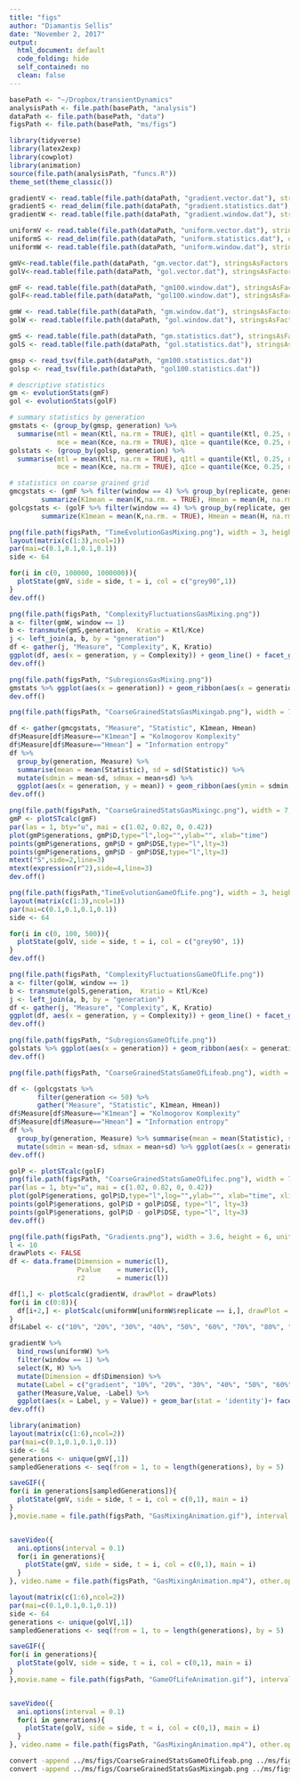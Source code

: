 ```yaml
---
title: "figs"
author: "Diamantis Sellis"
date: "November 2, 2017"
output: 
  html_document: default
  code_folding: hide
  self_contained: no
  clean: false
---
```


<!--
Rscript -e 'library(rmarkdown); rmarkdown::render("figs.Rmd", "html_document")'
-->

```r
basePath <- "~/Dropbox/transientDynamics"
analysisPath <- file.path(basePath, "analysis")
dataPath <- file.path(basePath, "data")
figsPath <- file.path(basePath, "ms/figs")
```

```r
library(tidyverse)
library(latex2exp)
library(cowplot)
library(animation)
source(file.path(analysisPath, "funcs.R"))
theme_set(theme_classic())
```

```r
gradientV <- read.table(file.path(dataPath, "gradient.vector.dat"), stringsAsFactors = FALSE)
gradientS <- read_delim(file.path(dataPath, "gradient.statistics.dat"), delim = "\t")
gradientW <- read.table(file.path(dataPath, "gradient.window.dat"), stringsAsFactors = FALSE, header = TRUE)

uniformV <- read.table(file.path(dataPath, "uniform.vector.dat"), stringsAsFactors = FALSE)
uniformS <- read_delim(file.path(dataPath, "uniform.statistics.dat"), delim = "\t")
uniformW <- read.table(file.path(dataPath, "uniform.window.dat"), stringsAsFactors = FALSE, header = TRUE)

gmV<-read.table(file.path(dataPath, "gm.vector.dat"), stringsAsFactors = FALSE)
golV<-read.table(file.path(dataPath, "gol.vector.dat"), stringsAsFactors = FALSE)

gmF <- read.table(file.path(dataPath, "gm100.window.dat"), stringsAsFactors = FALSE, header = TRUE)
golF<-read.table(file.path(dataPath, "gol100.window.dat"), stringsAsFactors = FALSE, header = TRUE)

gmW <- read.table(file.path(dataPath, "gm.window.dat"), stringsAsFactors = FALSE, header = TRUE)
golW <- read.table(file.path(dataPath, "gol.window.dat"), stringsAsFactors = FALSE, header = TRUE)

gmS <- read.table(file.path(dataPath, "gm.statistics.dat"), stringsAsFactors = FALSE, header = TRUE)
golS <- read.table(file.path(dataPath, "gol.statistics.dat"), stringsAsFactors = FALSE, header = TRUE)

gmsp <- read_tsv(file.path(dataPath, "gm100.statistics.dat"))
golsp <- read_tsv(file.path(dataPath, "gol100.statistics.dat"))

```

```r
# descriptive statistics
gm <- evolutionStats(gmF)
gol <- evolutionStats(golF)

# summary statistics by generation
gmstats <- (group_by(gmsp, generation) %>%
  summarise(mtl = mean(Ktl, na.rm = TRUE), q1tl = quantile(Ktl, 0.25, na.rm = TRUE), q2tl = quantile(Ktl, 0.75, na.rm = TRUE), 
            mce = mean(Kce, na.rm = TRUE), q1ce = quantile(Kce, 0.25, na.rm = TRUE), q2ce = quantile(Kce, 0.75, na.rm = TRUE)))
golstats <- (group_by(golsp, generation) %>%
  summarise(mtl = mean(Ktl, na.rm = TRUE), q1tl = quantile(Ktl, 0.25, na.rm = TRUE), q2tl = quantile(Ktl, 0.75, na.rm = TRUE), 
            mce = mean(Kce, na.rm = TRUE), q1ce = quantile(Kce, 0.25, na.rm = TRUE), q2ce = quantile(Kce, 0.75, na.rm = TRUE)))

# statistics on coarse grained grid
gmcgstats <- (gmF %>% filter(window == 4) %>% group_by(replicate, generation, window) %>% 
        summarize(K1mean = mean(K,na.rm. = TRUE), Hmean = mean(H, na.rm = TRUE)))
golcgstats <- (golF %>% filter(window == 4) %>% group_by(replicate, generation, window) %>% 
        summarize(K1mean = mean(K,na.rm. = TRUE), Hmean = mean(H, na.rm = TRUE)))
```

```r
png(file.path(figsPath, "TimeEvolutionGasMixing.png"), width = 3, height = 9, units = "in", res = 300)
layout(matrix(c(1:3),ncol=1))
par(mai=c(0.1,0.1,0.1,0.1))
side <- 64

for(i in c(0, 100000, 1000000)){
  plotState(gmV, side = side, t = i, col = c("grey90",1))
}
dev.off()
```


```r
png(file.path(figsPath, "ComplexityFluctuationsGasMixing.png"))
a <- filter(gmW, window == 1)
b <- transmute(gmS,generation,  Kratio = Ktl/Kce)
j <- left_join(a, b, by = "generation")
df <- gather(j, "Measure", "Complexity", K, Kratio)
ggplot(df, aes(x = generation, y = Complexity)) + geom_line() + facet_grid(Measure~.) + facet_grid(Measure ~ ., scales = "free_y") + geom_hline(data=data.frame(xint=1,Measure="Kratio"),aes(yintercept=xint),linetype="dotted")
dev.off()
```

```r
png(file.path(figsPath, "SubregionsGasMixing.png"))
gmstats %>% ggplot(aes(x = generation)) + geom_ribbon(aes(x = generation, ymin = q1tl, ymax = q2tl), fill = "grey70", alpha = 0.5)  +  geom_line(aes(y = mtl), color ="red") + geom_ribbon(aes(x = generation, ymin = q1ce, ymax = q2ce), fill = "grey70", alpha = 0.5) + geom_line(aes(y = mce), color = "blue") + labs(y = "Kolmogorov complexity")
dev.off()
```

```r
png(file.path(figsPath, "CoarseGrainedStatsGasMixingab.png"), width = 7, height = 5, units = "in", res = 300)

df <- gather(gmcgstats, "Measure", "Statistic", K1mean, Hmean)
df$Measure[df$Measure=="K1mean"] = "Kolmogorov Komplexity"
df$Measure[df$Measure=="Hmean"] = "Information entropy"
df %>%
  group_by(generation, Measure) %>%
  summarise(mean = mean(Statistic), sd = sd(Statistic)) %>% 
  mutate(sdmin = mean-sd, sdmax = mean+sd) %>%
  ggplot(aes(x = generation, y = mean)) + geom_ribbon(aes(ymin = sdmin, ymax = sdmax), fill = "grey70", alpha = 0.5) + geom_line() + facet_grid(Measure ~ ., scales = "free_y")
dev.off()
```

```r
png(file.path(figsPath, "CoarseGrainedStatsGasMixingc.png"), width = 7, height = 2.5, units = "in", res = 300)
gmP <- plotSTcalc(gmF)
par(las = 1, bty="u", mai = c(1.02, 0.82, 0, 0.42))
plot(gmP$generations, gmP$D,type="l",log="",ylab="", xlab="time")
points(gmP$generations, gmP$D + gmP$DSE,type="l",lty=3)
points(gmP$generations, gmP$D - gmP$DSE,type="l",lty=3)
mtext("S",side=2,line=3)
mtext(expression(r^2),side=4,line=3)
dev.off()
```

```r
png(file.path(figsPath,"TimeEvolutionGameOfLife.png"), width = 3, height = 9, units = "in", res = 300)
layout(matrix(c(1:3),ncol=1))
par(mai=c(0.1,0.1,0.1,0.1))
side <- 64

for(i in c(0, 100, 500)){
  plotState(golV, side = side, t = i, col = c("grey90", 1))
}
dev.off()
```


```r
png(file.path(figsPath, "ComplexityFluctuationsGameOfLife.png"))
a <- filter(golW, window == 1)
b <- transmute(golS,generation,  Kratio = Ktl/Kce)
j <- left_join(a, b, by = "generation")
df <- gather(j, "Measure", "Complexity", K, Kratio)
ggplot(df, aes(x = generation, y = Complexity)) + geom_line() + facet_grid(Measure~.) + facet_grid(Measure ~ ., scales = "free_y") + geom_hline(data=data.frame(xint=1,Measure="Kratio"),aes(yintercept=xint),linetype="dotted")
dev.off()
```


```r
png(file.path(figsPath, "SubregionsGameOfLife.png"))
golstats %>% ggplot(aes(x = generation)) + geom_ribbon(aes(x = generation, ymin = q1tl, ymax = q2tl), fill = "grey70", alpha = 0.5)  +  geom_line(aes(y = mtl), color ="red") + geom_ribbon(aes(x = generation, ymin = q1ce, ymax = q2ce), fill = "grey70", alpha = 0.5) + geom_line(aes(y = mce), color = "blue") + labs(y = "Kolmogorov complexity")
dev.off()
```


```r
png(file.path(figsPath, "CoarseGrainedStatsGameOfLifeab.png"), width = 7, height = 5, units = "in", res = 300)

df <- (golcgstats %>% 
       filter(generation <= 50) %>% 
       gather("Measure", "Statistic", K1mean, Hmean))
df$Measure[df$Measure=="K1mean"] = "Kolmogorov Komplexity"
df$Measure[df$Measure=="Hmean"] = "Information entropy"
df %>%
  group_by(generation, Measure) %>% summarise(mean = mean(Statistic), sd = sd(Statistic)) %>% 
  mutate(sdmin = mean-sd, sdmax = mean+sd) %>% ggplot(aes(x = generation, y = mean)) + geom_ribbon(aes(ymin = sdmin, ymax = sdmax), fill = "grey70", alpha = 0.5) + geom_line() + facet_grid(Measure ~ ., scales = "free_y")
dev.off()
```

```r
golP <- plotSTcalc(golF)
png(file.path(figsPath, "CoarseGrainedStatsGameOfLifec.png"), width = 7, height = 2.5, units = "in", res = 300)
par(las = 1, bty="u", mai = c(1.02, 0.82, 0, 0.42))
plot(golP$generations, golP$D,type="l",log="",ylab="", xlab="time", xlim = c(0,50))
points(golP$generations, golP$D + golP$DSE, type="l", lty=3)
points(golP$generations, golP$D - golP$DSE, type="l", lty=3)
dev.off()
```


```r
png(file.path(figsPath, "Gradients.png"), width = 3.6, height = 6, units = "in", res = 300)
l <- 10
drawPlots <- FALSE
df <- data.frame(Dimension = numeric(l),
                 Pvalue    = numeric(l),
                 r2        = numeric(l))

df[1,] <- plotScalc(gradientW, drawPlot = drawPlots)
for(i in c(0:8)){
  df[i+2,] <- plotScalc(uniformW[uniformW$replicate == i,], drawPlot = drawPlots)
}
df$Label <- c("10%", "20%", "30%", "40%", "50%", "60%", "70%", "80%", "90%", "gradient")

gradientW %>%
  bind_rows(uniformW) %>% 
  filter(window == 1) %>% 
  select(K, H) %>% 
  mutate(Dimension = df$Dimension) %>% 
  mutate(Label = c("gradient", "10%", "20%", "30%", "40%", "50%", "60%", "70%", "80%", "90%")) %>% 
  gather(Measure,Value, -Label) %>% 
  ggplot(aes(x = Label, y = Value)) + geom_bar(stat = 'identity')+ facet_wrap(~Measure, ncol = 1, scales = "free_y")
dev.off()
```


```r
library(animation)
layout(matrix(c(1:6),ncol=2))
par(mai=c(0.1,0.1,0.1,0.1))
side <- 64
generations <- unique(gmV[,1])
sampledGenerations <- seq(from = 1, to = length(generations), by = 5)

saveGIF({
for(i in generations[sampledGenerations]){
  plotState(gmV, side = side, t = i, col = c(0,1), main = i)
}
},movie.name = file.path(figsPath, "GasMixingAnimation.gif"), interval = 0.05)


saveVideo({
  ani.options(interval = 0.1)
  for(i in generations){
    plotState(gmV, side = side, t = i, col = c(0,1), main = i)
  }
}, video.name = file.path(figsPath, "GasMixingAnimation.mp4"), other.opts = "-pix_fmt yuv420p -b 300k")
```


```r
layout(matrix(c(1:6),ncol=2))
par(mai=c(0.1,0.1,0.1,0.1))
side <- 64
generations <- unique(golV[,1])
sampledGenerations <- seq(from = 1, to = length(generations), by = 5)

saveGIF({
for(i in generations){
  plotState(golV, side = side, t = i, col = c(0,1), main = i)
}
},movie.name = file.path(figsPath, "GameOfLifeAnimation.gif"), interval = 0.1)


saveVideo({
  ani.options(interval = 0.1)
  for(i in generations){
    plotState(golV, side = side, t = i, col = c(0,1), main = i)
  }
}, video.name = file.path(figsPath, "GasMixingAnimation.mp4"), other.opts = "-pix_fmt yuv420p -b 300k")
```


```bash
convert -append ../ms/figs/CoarseGrainedStatsGameOfLifeab.png ../ms/figs/CoarseGrainedStatsGameOfLifec.png ../ms/figs/CoarseGrainedStatsGameOfLife.png
convert -append ../ms/figs/CoarseGrainedStatsGasMixingab.png ../ms/figs/CoarseGrainedStatsGasMixingc.png ../ms/figs/CoarseGrainedStatsGasMixing.png
```